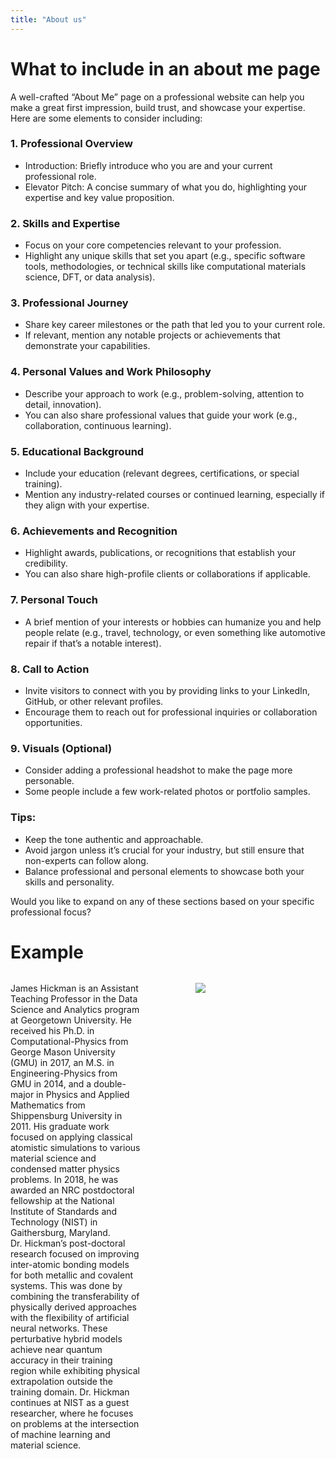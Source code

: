 ```yaml
---
title: "About us"
---
```


# What to include in an about me page 

A well-crafted "About Me" page on a professional website can help you make a great first impression, build trust, and showcase your expertise. Here are some elements to consider including:

### 1. Professional Overview
   - Introduction: Briefly introduce who you are and your current professional role.
   - Elevator Pitch: A concise summary of what you do, highlighting your expertise and key value proposition.

### 2. Skills and Expertise
   - Focus on your core competencies relevant to your profession.
   - Highlight any unique skills that set you apart (e.g., specific software tools, methodologies, or technical skills like computational materials science, DFT, or data analysis).

### 3. Professional Journey
   - Share key career milestones or the path that led you to your current role.
   - If relevant, mention any notable projects or achievements that demonstrate your capabilities.

### 4. Personal Values and Work Philosophy
   - Describe your approach to work (e.g., problem-solving, attention to detail, innovation).
   - You can also share professional values that guide your work (e.g., collaboration, continuous learning).

### 5. Educational Background
   - Include your education (relevant degrees, certifications, or special training).
   - Mention any industry-related courses or continued learning, especially if they align with your expertise.

### 6. Achievements and Recognition
   - Highlight awards, publications, or recognitions that establish your credibility.
   - You can also share high-profile clients or collaborations if applicable.

### 7. Personal Touch
   - A brief mention of your interests or hobbies can humanize you and help people relate (e.g., travel, technology, or even something like automotive repair if that’s a notable interest).

### 8. Call to Action
   - Invite visitors to connect with you by providing links to your LinkedIn, GitHub, or other relevant profiles.
   - Encourage them to reach out for professional inquiries or collaboration opportunities.

### 9. Visuals (Optional)
   - Consider adding a professional headshot to make the page more personable.
   - Some people include a few work-related photos or portfolio samples.

### Tips:
   - Keep the tone authentic and approachable.
   - Avoid jargon unless it's crucial for your industry, but still ensure that non-experts can follow along.
   - Balance professional and personal elements to showcase both your skills and personality.

Would you like to expand on any of these sections based on your specific professional focus?


# Example
:::: {.columns}

::: {.column width="45%"}

James Hickman is an Assistant Teaching Professor in the Data Science and Analytics program at Georgetown University. He received his Ph.D. in Computational-Physics from George Mason University (GMU) in 2017, an M.S. in Engineering-Physics from GMU in 2014, and a double-major in Physics and Applied Mathematics from Shippensburg University in 2011. His graduate work focused on applying classical atomistic simulations to various material science and condensed matter physics problems. In 2018, he was awarded an NRC postdoctoral fellowship at the National Institute of Standards and Technology (NIST) in Gaithersburg, Maryland. Dr. Hickman’s post-doctoral research focused on improving inter-atomic bonding models for both metallic and covalent systems. This was done by combining the transferability of physically derived approaches with the flexibility of artificial neural networks. These perturbative hybrid models achieve near quantum accuracy in their training region while exhibiting physical extrapolation outside the training domain. Dr. Hickman continues at NIST as a guest researcher, where he focuses on problems at the intersection of machine learning and material science.
:::

::: {.column width="10%"}
<!-- empty column to create gap -->
:::

::: {.column width="45%"}

![](images/2024-10-14-16-56-34.png)

:::

::::
